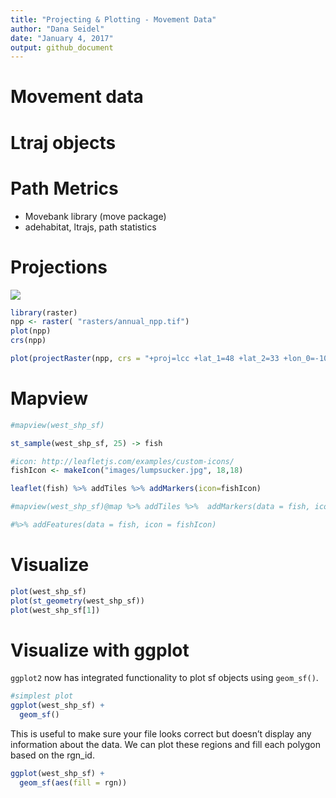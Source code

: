 ```yaml
---
title: "Projecting & Plotting - Movement Data"
author: "Dana Seidel"
date: "January 4, 2017"
output: github_document
---
```


# Movement data
# Ltraj objects
# Path Metrics 
- Movebank library (move package)
- adehabitat, ltrajs, path statistics


# Projections

![]("./../../images/crs.png")


```r
library(raster)
npp <- raster( "rasters/annual_npp.tif")
plot(npp)
crs(npp)

plot(projectRaster(npp, crs = "+proj=lcc +lat_1=48 +lat_2=33 +lon_0=-100 +ellps=WGS84"))


```

# Mapview

```r
#mapview(west_shp_sf)

st_sample(west_shp_sf, 25) -> fish

#icon: http://leafletjs.com/examples/custom-icons/
fishIcon <- makeIcon("images/lumpsucker.jpg", 18,18)

leaflet(fish) %>% addTiles %>% addMarkers(icon=fishIcon)

#mapview(west_shp_sf)@map %>% addTiles %>%  addMarkers(data = fish, icon=fishIcon)

#%>% addFeatures(data = fish, icon = fishIcon)

```

# Visualize

```r
plot(west_shp_sf)
plot(st_geometry(west_shp_sf))
plot(west_shp_sf[1])
```


# Visualize with ggplot

`ggplot2` now has integrated functionality to plot sf objects using `geom_sf()`.

```r

#simplest plot
ggplot(west_shp_sf) +
  geom_sf()

```

This is useful to make sure your file looks correct but doesn't display any information about the data. We can plot these regions and fill each polygon based on the rgn_id.

```r
ggplot(west_shp_sf) +
  geom_sf(aes(fill = rgn))
```
